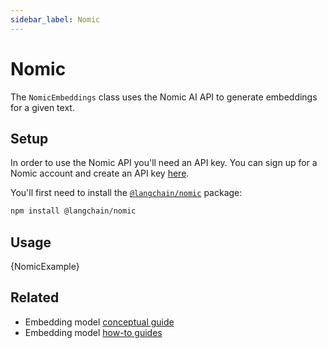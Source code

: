 ```yaml
---
sidebar_label: Nomic
---
```


# Nomic

The `NomicEmbeddings` class uses the Nomic AI API to generate embeddings for a given text.

## Setup

In order to use the Nomic API you'll need an API key.
You can sign up for a Nomic account and create an API key [here](https://atlas.nomic.ai/).

You'll first need to install the [`@langchain/nomic`](https://www.npmjs.com/package/@langchain/nomic) package:


<IntegrationInstallTooltip></IntegrationInstallTooltip>

```bash npm2yarn
npm install @langchain/nomic
```

## Usage


<CodeBlock language="typescript">{NomicExample}</CodeBlock>


## Related

- Embedding model [conceptual guide](/docs/concepts/#embedding-models)
- Embedding model [how-to guides](/docs/how_to/#embedding-models)
